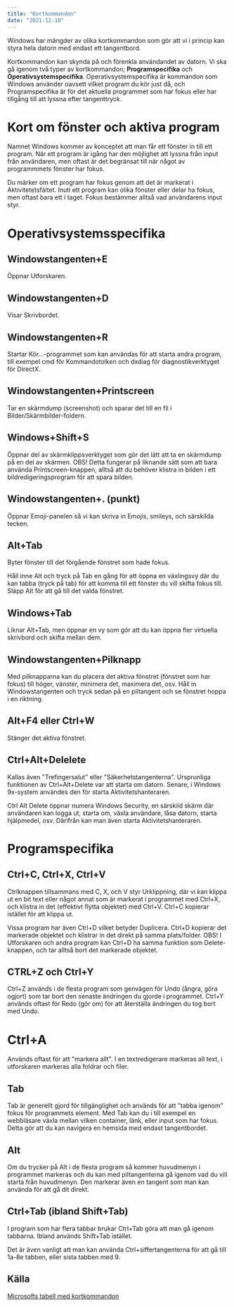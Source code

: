 ```yaml
---
title: "Kortkommandon"
date: "2021-12-10"
---
```


Windows har mängder av olika kortkommandon som gör att vi i princip kan styra hela datorn med endast ett tangentbord.

Kortkommandon kan skynda på och förenkla användandet av datorn. Vi ska gå igenom två typer av kortkommandon; **Programspecifika** och **Operativsystemspecifika**. Operativsystemspecifika är kommandon som Windows använder oavsett vilket program du kör just då, och Programspecifika är för det aktuella programmet som har fokus eller har tillgång till att lyssna efter tangenttryck.

# Kort om fönster och aktiva program

Namnet Windows kommer av konceptet att man får ett fönster in till ett program. När ett program är igång har den möjlighet att lyssna från input från användaren, men oftast är det begränsat till när något av programmmets fönster har fokus.

Du märker om ett program har fokus genom att det är markerat i Aktivitetetsfältet. Inuti ett program kan olika fönster eller delar ha fokus, men oftast bara ett i taget. Fokus bestämmer alltså vad användarens input styr.

# Operativsystemsspecifika

## Windowstangenten+E

Öppnar Utforskaren.

## Windowstangenten+D

Visar Skrivbordet.

## Windowstangenten+R

Startar Kör...-programmet som kan användas för att starta andra program, till exempel cmd för Kommandotolken och dxdiag för diagnostikverktyget för DirectX.

## Windowstangenten+Printscreen

Tar en skärmdump (screenshot) och sparar det till en fil i Bilder/Skärmbilder-foldern.

## Windows+Shift+S

Öppnar del av skärmklippsverktyget som gör det lätt att ta en skärmdump på en del av skärmen. OBS! Detta fungerar på liknande sätt som att bara använda Printscreen-knappen, alltså att du behöver klistra in bilden i ett bildredigeringsprogram för att spara bilden.

## Windowstangenten+. (punkt)

Öppnar Emoji-panelen så vi kan skriva in Emojis, smileys, och särskilda tecken.

## Alt+Tab

Byter fönster till det förgående fönstret som hade fokus.

Håll inne Alt och tryck på Tab en gång för att öppna en växlingsvy där du kan tabba (tryck på tab) för att komma till ett fönster du vill skifta fokus till. Släpp Alt för att gå till det valda fönstret.

## Windows+Tab

Liknar Alt+Tab, men öppnar en vy som gör att du kan öppna fler virtuella skrivbord och skifta mellan dem.

## Windowstangenten+Pilknapp

Med pilknapparna kan du placera det aktiva fönstret (fönstret som har fokus) till höger, vänster, minimera det, maximera det, osv. Håll in Windowstangenten och tryck sedan på en piltangent och se fönstret hoppa i en riktning.

## Alt+F4 eller Ctrl+W

Stänger det aktiva fönstret.

## Ctrl+Alt+Delelete

Kallas även "Trefingersalut" eller "Säkerhetstangenterna". Ursprunliga funktionen av Ctrl+Alt+Delete var att starta om datorn. Senare, i Windows 9x-system användes den för starta Aktivitetshanteraren.

Ctrl Alt Delete öppnar numera Windows Security, en särskild skärm där användaren kan logga ut, starta om, växla användare, låsa datorn, starta hjälpmedel, osv. Därifrån kan man även starta Aktivitetshanteraren.

# Programspecifika

## Ctrl+C, Ctrl+X, Ctrl+V

Ctrlknappen tillsammans med C, X, och V styr Urklippning, där vi kan klippa ut en bit text eller något annat som är markerat i programmet med Ctrl+X, och klistra in det (effektivt flytta objektet) med Ctrl+V. Ctrl+C kopierar istället för att klippa ut.

Vissa program har även Ctrl+D vilket betyder Duplicera. Ctrl+D kopierar det markerade objektet och klistrar in det direkt på samma plats/folder. OBS! I Utforskaren och andra program kan Ctrl+D ha samma funktion som Delete-knappen, och tar alltså bort det markerade objektet.

## CTRL+Z och Ctrl+Y

Ctrl+Z används i de flesta program som genvägen för Undo (ångra, göra ogjort) som tar bort den senaste ändringen du gjorde i programmet. Ctrl+Y används oftast för Redo (gör om) för att återställa ändringen du tog bort med Undo.

# Ctrl+A

Används oftast för att "markera allt". I en textredigerare markeras all text, i utforskaren markeras alla foldrar och filer.

## Tab

Tab är generellt gjord för tillgänglighet och används för att "tabba igenom" fokus för programmets element. Med Tab kan du i till exempel en webbläsare växla mellan vilken container, länk, eller input som har fokus. Detta gör att du kan navigera en hemsida med endast tangentbordet.

## Alt

Om du trycker på Alt i de flesta program så kommer huvudmenyn i programmet markeras och du kan med piltangenterna gå igenom vad du vill starta från huvudmenyn. Den markerar även en tangent som man kan använda för att gå dit direkt.

## Ctrl+Tab (ibland Shift+Tab)

I program som har flera tabbar brukar Ctrl+Tab göra att man gå igenom tabbarna. Ibland används Shift+Tab istället.

Det är även vanligt att man kan använda Ctrl+siffertangenterna för att gå till 1a-8e tabben, eller sista tabben med 9.

## Källa

[Microsofts tabell med kortkommandon](https://support.microsoft.com/en-us/windows/keyboard-shortcuts-in-windows-dcc61a57-8ff0-cffe-9796-cb9706c75eec)
